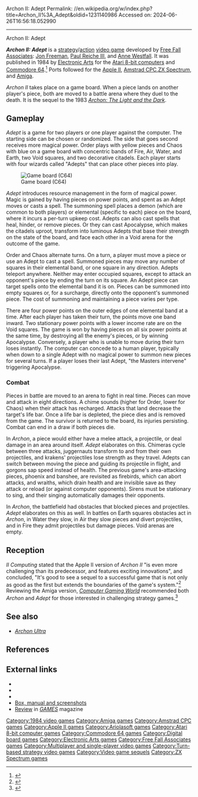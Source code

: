 Archon II: Adept
Permalink: //en.wikipedia.org/w/index.php?title=Archon_II%3A_Adept&oldid=1231140986
Accessed on: 2024-06-26T16:56:18.052990



------
Archon II: Adept
{{Short description|1984 video game}}
{{more citations needed|date=August 2012}}
{{Use mdy dates|date=May 2014}}
{{Infobox video game
|title = Archon II: Adept
|image = Archon 2 cover.jpg
|developer = [[Free Fall Associates]]
|publisher = {{vgrelease|NA|[[Electronic Arts]]|EU|[[Ariolasoft]]}}
|designer = [[Jon Freeman (game designer)|Jon Freeman]] <br> [[Paul Reiche III]] <br> [[Anne Westfall]]
|series = 
|platforms = [[Amiga]], [[Amstrad CPC]], [[Apple II]], [[Atari 8-bit]], [[Commodore 64]], [[ZX Spectrum]]
|released = 1984
|genre = [[Turn-based strategy]], [[Action game|action]]
|modes = [[Single-player]], [[Multiplayer video game|multiplayer]]
}}

'''''Archon II: Adept''''' is a [[strategy video game|strategy]]/[[Action game|action]] [[video game]] developed by [[Free Fall Associates]]: [[Jon Freeman (game designer)|Jon Freeman]], [[Paul Reiche III]], and [[Anne Westfall]]. It was published in 1984 by [[Electronic Arts]] for the [[Atari 8-bit computers]] and [[Commodore 64]].<ref>{{cite web|url=http://www.ign.com/games/archon-ii-adept/c64-760926|title=Archon II: Adept|work=IGN}}</ref> Ports followed for the [[Apple II]], [[Amstrad CPC]],[[ZX Spectrum]], and [[Amiga]].

''Archon II'' takes place on a game board. When a piece lands on another player's piece, both are moved to a battle arena where they duel to the death. It is the sequel to the 1983 ''[[Archon: The Light and the Dark]]''.

== Gameplay ==
''Adept'' is a game for two players or one player against the computer. The starting side can be chosen or randomized. The side that goes second receives more magical power. Order plays with yellow pieces and Chaos with blue on a game board with concentric bands of Fire, Air, Water, and Earth, two Void squares, and two decorative citadels. Each player starts with four wizards called "Adepts" that can place other pieces into play.

[[Image:Archonii.gif|thumb|left|Game board (C64)]]

''Adept'' introduces resource management in the form of magical power. Magic is gained by having pieces on power points, and spent as an Adept moves or casts a spell. The summoning spell places a demon (which are common to both players) or elemental (specific to each) piece on the board, where it incurs a per-turn upkeep cost. Adepts can also cast spells that heal, hinder, or remove pieces. Or they can cast Apocalypse, which makes the citadels uproot, transform into luminous Adepts that base their strength on the state of the board, and face each other in a Void arena for the outcome of the game.

Order and Chaos alternate turns. On a turn, a player must move a piece or use an Adept to cast a spell. Summoned pieces may move any number of squares in their elemental band, or one square in any direction. Adepts teleport anywhere. Neither may enter occupied squares, except to attack an opponent's piece by ending the turn on its square. An Adept piece can target spells onto the elemental band it is on. Pieces can be summoned into empty squares or, for a surcharge, directly onto the opponent's summoned piece. The cost of summoning and maintaining a piece varies per type.

There are four power points on the outer edges of one elemental band at a time. After each player has taken their turn, the points move one band inward. Two stationary power points with a lower income rate are on the Void squares. The game is won by having pieces on all six power points at the same time, by destroying all the enemy's pieces, or by winning Apocalypse. Conversely, a player who is unable to move during their turn loses instantly. The computer can concede to a human player, typically when down to a single Adept with no magical power to summon new pieces for several turns. If a player loses their last Adept, "the Masters intervene" triggering Apocalypse.

=== Combat ===
Pieces in battle are moved to an arena to fight in real time. Pieces can move and attack in eight directions. A chime sounds (higher for Order, lower for Chaos) when their attack has recharged. Attacks that land decrease the target's life bar. Once a life bar is depleted, the piece dies and is removed from the game. The survivor is returned to the board, its injuries persisting. Combat can end in a draw if both pieces die.

In ''Archon'', a piece would either have a melee attack, a projectile, or deal damage in an area around itself. ''Adept'' elaborates on this. Chimeras cycle between three attacks, juggernauts transform to and from their own projectiles, and krakens' projectiles lose strength as they travel. Adepts can switch between moving the piece and guiding its projectile in flight, and gorgons sap speed instead of health. The previous game's area-attacking pieces, phoenix and banshee, are revisited as firebirds, which can abort attacks, and wraiths, which drain health and are invisible save as they attack or reload (or against computer opponents). Sirens must be stationary to sing, and their singing automatically damages their opponents.

In ''Archon'', the battlefield had obstacles that blocked pieces and projectiles. ''Adept'' elaborates on this as well. In battles on Earth squares obstacles act in ''Archon'', in Water they slow, in Air they slow pieces and divert projectiles, and in Fire they admit projectiles but damage pieces. Void arenas are empty.

==Reception==
''II Computing'' stated that the Apple II version of ''Archon II'' "is even more challenging than its predecessor, and features exciting innovations", and concluded, "It's good to see a sequel to a successful game that is not only as good as the first but extends the boundaries of the game's system."<ref name="shapiro198510_11">{{cite news | url=https://archive.org/stream/II_Computing_Vol_1_No_1_Oct_Nov_85_Premiere#page/n25/mode/2up | title=Of Jewels and Ghouls and Butterflies and Strategies of War | work=II Computing | date=Oct–Nov 1985 | accessdate=28 January 2015 | author=Shapiro, Neil | pages=24–26}}</ref> Reviewing the Amiga version, ''[[Computer Gaming World]]'' recommended both ''Archon'' and ''Adept'' for those interested in challenging strategy games.<ref name="wagner198611">{{cite magazine | title=Amiga Preferences | magazine=[[Computer Gaming World]] | issue=32 | date=November 1986 | url=http://www.cgwmuseum.org/galleries/issues/cgw_32.pdf | accessdate=April 16, 2016 | last=Wagner | first=Roy | pages=38}}</ref>

==See also==
* ''[[Archon Ultra]]''

==References==
{{reflist}}

== External links ==
* {{atarimania|id=5974}}
* {{lemon64 game|id=327|name=Archon II: Adept}}
* {{WoS_game|id=0000244}}
* [http://www.c64sets.com/archon2.html Box, manual and screenshots]
*[https://archive.org/details/games-58-1984-december/page/54/mode/2up Review] in ''[[GAMES Magazine|GAMES]]'' magazine

{{Portal bar|Video games}}

[[Category:1984 video games]]
[[Category:Amiga games]]
[[Category:Amstrad CPC games]]
[[Category:Apple II games]]
[[Category:Ariolasoft games]]
[[Category:Atari 8-bit computer games]]
[[Category:Commodore 64 games]]
[[Category:Digital board games]]
[[Category:Electronic Arts games]]
[[Category:Free Fall Associates games]]
[[Category:Multiplayer and single-player video games]]
[[Category:Turn-based strategy video games]]
[[Category:Video game sequels]]
[[Category:ZX Spectrum games]]